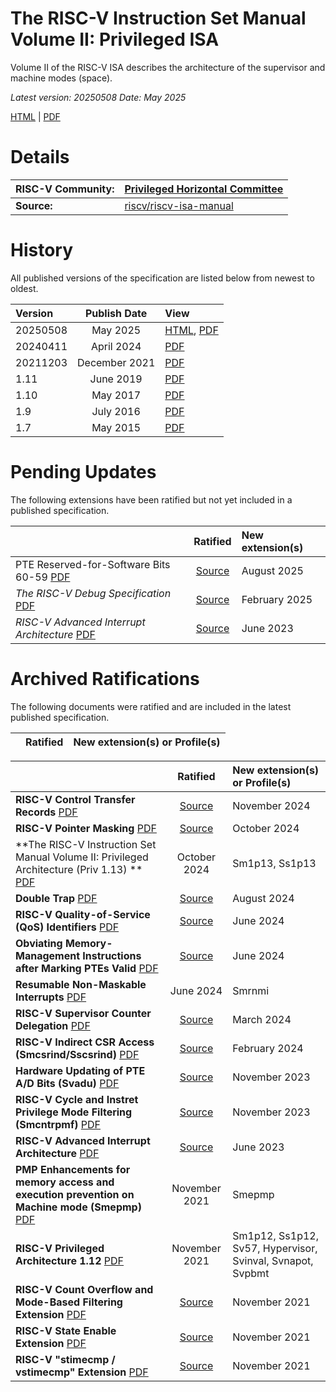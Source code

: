# The RISC-V Instruction Set Manual Volume II: Privileged ISA

Volume II of the RISC-V ISA describes the architecture of the supervisor and machine modes (space).

*Latest version: 20250508    Date: May 2025*

[HTML](https://developer.riscv.org/docs/reference/isa/priv/priv-index.html) | [PDF](https://drive.google.com/file/d/17GeetSnT5wW3xNuAHI95-SI1gPGd5sJ_/view?usp=drive_link)

# **Details**

| RISC-V Community: | [Privileged Horizontal Committee](https://lists.riscv.org/g/tech-privileged) |
| :---- | :---- |
| **Source:** | [riscv/riscv-isa-manual](https://github.com/riscv/riscv-isa-manual/) |

# **History**

All published versions of the specification are listed below from newest to oldest.

| Version | Publish Date | View |
| :---- | :---: | :---- |
| 20250508 | May 2025 | [HTML](https://developer.riscv.org/docs/reference/isa/priv/priv-index.html), [PDF](https://drive.google.com/file/d/17GeetSnT5wW3xNuAHI95-SI1gPGd5sJ_/view?usp=drive_link) |
| 20240411 | April 2024 | [PDF](https://drive.google.com/file/d/1RQRncRGhqcwiYJb5Bp9DiWbVXnSrEPvz/view?usp=drive_link) |
| 20211203 | December 2021 | [PDF](https://drive.google.com/file/d/1EMip5dZlnypTk7pt4WWUKmtjUKTOkBqh/view?usp=drive_link) |
| 1.11 | June 2019 | [PDF](https://drive.google.com/file/d/1ateuJOBQyL7d8Zbs_15G_O9C_NdAxxZe/view?usp=drive_link) |
| 1.10 | May 2017 | [PDF](https://github.com/riscv/riscv-isa-manual/blob/eb86a900f418a5436b8e31abc0563be3cb402a16/release/riscv-privileged-v1.10.pdf) |
| 1.9 | July 2016 | [PDF](https://github.com/riscv/riscv-isa-manual/blob/eb86a900f418a5436b8e31abc0563be3cb402a16/release/riscv-privileged-v1.9.pdf) |
| 1.7 | May 2015 | [PDF](https://github.com/riscv/riscv-isa-manual/blob/eb86a900f418a5436b8e31abc0563be3cb402a16/release/riscv-privileged-v1.7.pdf) |

# **Pending Updates**

The following extensions have been ratified but not yet included in a published specification.

|   | Ratified | New extension(s) |
| :---- | :---: | :---- |
| PTE Reserved-for-Software Bits 60-59  [PDF](https://drive.google.com/file/d/1l6Lq0oI152gd4YgBv0Hg-3YdoGRWPFjM/view?usp=sharing) | [Source](https://github.com/riscv/riscv-isa-manual/pull/2241) | August 2025 | Svrsw60t59b |
| *The RISC-V Debug Specification*  [PDF](https://drive.google.com/file/d/1h_f9NgB_8m2fS6uCnKP1Oho-3x1MpBEl/view?usp=drive_link) | [Source](https://github.com/riscv/riscv-debug-spec) | February 2025 | Sdext, Sdtrig |
| *RISC-V Advanced Interrupt Architecture*  [PDF](https://drive.google.com/file/d/1joBC2hWGEHJL4tFabjcqMpRqQNkqJ5WR/view?usp=drive_link) | [Source](https://github.com/riscv/riscv-aia) | June 2023 | Smaia, Ssaia |

# **Archived Ratifications**

The following documents were ratified and are included in the latest published specification.

|   | Ratified | New extension(s) or Profile(s) |
| :---- | :---: | :---- |

|   | Ratified | New extension(s) or Profile(s) |
| :---- | :---: | :---- |
| **RISC-V Control Transfer Records**  [PDF](https://drive.google.com/file/d/17P5RMSU3Ta-8sTdwr5dr-UyVEn13HWWN/view?usp=sharing) | [Source](https://github.com/riscv/riscv-control-transfer-records) | November 2024 | Smctr, Ssctr |
| **RISC-V Pointer Masking**  [PDF](https://drive.google.com/file/d/159QffOTbi3EEbdkKndYRZ2c46D25ZLmO/view?usp=drive_link) | [Source](https://github.com/riscv/riscv-j-extension) | October 2024 | Smmpm, Smnpm, Ssnpm, Supm, Sspm |
| **The RISC-V Instruction Set Manual Volume II: Privileged Architecture (Priv 1.13)  ** [PDF](https://drive.google.com/file/d/1GGwOGJvyV59g1YOko6ut__dVlKTCVthJ/view?usp=drive_link) | October 2024 | Sm1p13, Ss1p13 |
| **Double Trap**  [PDF](https://drive.google.com/file/d/1e5-3pUdh_UcVmKlwxO6KBNVHivMXGdOf/view?usp=drive_link) | [Source](https://github.com/riscv/riscv-double-trap) | August 2024 | Ssdbltrp, Smdbltrp |
| **RISC-V Quality-of-Service (QoS) Identifiers**  [PDF](https://drive.google.com/file/d/1KO5iHq1g7dW3L6logUtY0vgTfQFBlg4V/view?usp=drive_link) | [Source](https://github.com/riscv/riscv-ssqosid) | June 2024 | Ssqosid |
| **Obviating Memory-Management Instructions after Marking PTEs Valid**  [PDF](https://drive.google.com/file/d/1D1ZvAvSigDkazmRdpVE35IiPQpyj3J8D/view?usp=drive_link) | [Source](https://github.com/riscv/riscv-svvptc) | June 2024 | Svvptc |
| **Resumable Non-Maskable Interrupts**  [PDF](https://drive.google.com/file/d/1tNQPe6kXFgI9FYmsn94G7X4zAA6cZGEo/view?usp=drive_link) | June 2024 | Smrnmi |
| **RISC-V Supervisor Counter Delegation**  [PDF](https://drive.google.com/file/d/1qFcNKToo8E2jjkubXi_70SclHuEzba5N/view?usp=drive_link) | [Source](https://github.com/riscv/riscv-smcdeleg-ssccfg/releases/tag/v1.0.0) | March 2024 | Smcdeleg, Ssccfg |
| **RISC-V Indirect CSR Access (Smcsrind/Sscsrind)**  [PDF](https://drive.google.com/file/d/17MxYRvoOiQqtdfSCPw_SskJtXVEbi1jR/view?usp=drive_link) | [Source](https://github.com/riscvarchive/riscv-indirect-csr-access/releases/tag/v1.0.0) | February 2024 | Smcsrind, Sscsrind |
| **Hardware Updating of PTE A/D Bits (Svadu)**  [PDF](https://drive.google.com/file/d/1-5kz8_9zg8wYcY-zyLdyBp8j12PuxmlG/view?usp=drive_link) | [Source](https://github.com/riscvarchive/riscv-svadu/releases/tag/v1.0) | November 2023 | Svadu |
| **RISC-V Cycle and Instret Privilege Mode Filtering (Smcntrpmf)**  [PDF](https://drive.google.com/file/d/1T33-7wnEo8Lar3n0k33ejW7_cROt0H0k/view?usp=drive_link) | [Source](https://github.com/riscvarchive/riscv-smcntrpmf/releases/tag/v1.0) | November 2023 | Smcntrpmf |
| **RISC-V Advanced Interrupt Architecture**  [PDF](https://drive.google.com/file/d/16life2Y5u7Plebbl4v1fFM1-NK-KHw0Y/view?usp=sharing) | [Source](https://github.com/riscv/riscv-aia/releases/tag/1.0) | June 2023 | Smaia, Ssaia |
| **PMP Enhancements for memory access and execution prevention on Machine mode (Smepmp)**  [PDF](https://drive.google.com/file/d/1karAdJDKYReW-TtOygh0JD5r65Pygx0e/view?usp=drive_link) | November 2021 | Smepmp |
| **RISC-V Privileged Architecture 1.12**  [PDF](https://drive.google.com/file/d/1EMip5dZlnypTk7pt4WWUKmtjUKTOkBqh/view?usp=drive_link) | November 2021 | Sm1p12, Ss1p12, Sv57, Hypervisor, Svinval, Svnapot, Svpbmt |
| **RISC-V Count Overflow and Mode-Based Filtering Extension**  [PDF](https://drive.google.com/file/d/1RiAIOVoN1E7bv6_kEzcgATkhbeUdqu5t/view?usp=drive_link) | [Source](https://github.com/riscvarchive/riscv-count-overflow/releases/tag/v0.5.2) | November 2021 | Sscofpmf |
| **RISC-V State Enable Extension**  [PDF](https://drive.google.com/file/d/1dhI6OzVbejQbfwyBTuwK9U4VUmW8ii4o/view?usp=drive_link) | [Source](https://github.com/riscvarchive/riscv-state-enable/releases/tag/v1.0.0) | November 2021 | Smstateen |
| **RISC-V "stimecmp / vstimecmp" Extension**  [PDF](https://drive.google.com/file/d/1O0ogDHijAc7gM58Byb0BRqIRGYsdOt2D/view?usp=drive_link) | [Source](https://github.com/riscvarchive/riscv-time-compare/releases/tag/v0.5.4) | November 2021 | Sstc |

